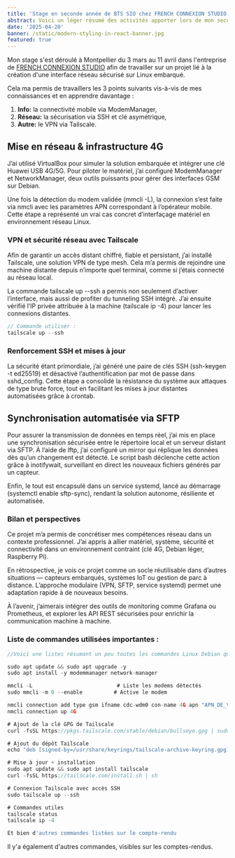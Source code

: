 ```yaml
---
title: 'Stage en seconde année de BTS SIO chez FRENCH CONNEXION STUDIO'
abstract: Voici un léger résumé des activités apporter lors de mon second stage chez cette entreprise et les connaissances apporter.
date: '2025-04-20'
banner: /static/modern-styling-in-react-banner.jpg
featured: true
---
```


Mon stage s'est déroulé à Montpellier du 3 mars au 11 avril dans l'entreprise de [FRENCH CONNEXION STUDIO](https://frenchconnexion.studio/) afin de travailler sur un projet lié à la création d'une interface réseau sécurisé sur Linux embarqué.

Cela ma permis de travaillers les 3 points suivants vis-à-vis de mes connaissances et en apprendre davantage :

1. **Info:** la connectivité mobile via ModemManager,
1. **Réseau:** la sécurisation via SSH et clé asymétrique,
1. **Autre:** le VPN via Tailscale.

## Mise en réseau & infrastructure 4G

J’ai utilisé VirtualBox pour simuler la solution embarquée et intégrer une clé Huawei USB 4G/5G. Pour piloter le matériel, j’ai configuré ModemManager et NetworkManager, deux outils puissants pour gérer des interfaces GSM sur Debian.

Une fois la détection du modem validée (mmcli -L), la connexion s’est faite via nmcli avec les paramètres APN correspondant à l’opérateur mobile. Cette étape a représenté un vrai cas concret d’interfaçage matériel en environnement réseau Linux.

### VPN et sécurité réseau avec Tailscale

Afin de garantir un accès distant chiffré, fiable et persistant, j’ai installé Tailscale, une solution VPN de type mesh. Cela m’a permis de rejoindre une machine distante depuis n’importe quel terminal, comme si j’étais connecté au réseau local.

La commande tailscale up --ssh a permis non seulement d’activer l’interface, mais aussi de profiter du tunneling SSH intégré. J’ai ensuite vérifié l’IP privée attribuée à la machine (tailscale ip -4) pour lancer les connexions distantes.

```jsx
// Commande utiliser :
tailscale up --ssh
```

### Renforcement SSH et mises à jour

La sécurité étant primordiale, j’ai généré une paire de clés SSH (ssh-keygen -t ed25519) et désactivé l’authentification par mot de passe dans sshd_config. Cette étape a consolidé la résistance du système aux attaques de type brute force, tout en facilitant les mises à jour distantes automatisées grâce à crontab.

## Synchronisation automatisée via SFTP

Pour assurer la transmission de données en temps réel, j’ai mis en place une synchronisation sécurisée entre le répertoire local et un serveur distant via SFTP. À l’aide de lftp, j’ai configuré un mirror qui réplique les données dès qu’un changement est détecté. Le script bash déclenche cette action grâce à inotifywait, surveillant en direct les nouveaux fichiers générés par un capteur.

Enfin, le tout est encapsulé dans un service systemd, lancé au démarrage (systemctl enable sftp-sync), rendant la solution autonome, résiliente et automatisée.

### Bilan et perspectives

Ce projet m’a permis de concrétiser mes compétences réseau dans un contexte professionnel. J’ai appris à allier matériel, système, sécurité et connectivité dans un environnement contraint (clé 4G, Debian léger, Raspberry Pi).

En rétrospective, je vois ce projet comme un socle réutilisable dans d’autres situations — capteurs embarqués, systèmes IoT ou gestion de parc à distance. L’approche modulaire (VPN, SFTP, service systemd) permet une adaptation rapide à de nouveaux besoins.

À l’avenir, j’aimerais intégrer des outils de monitoring comme Grafana ou Prometheus, et explorer les API REST sécurisées pour enrichir la communication machine à machine.

### Liste de commandes utilisées importantes :

```jsx
//Voici une listes résumant un peu toutes les commandes Linux Debian que j'ai utiliser :

sudo apt update && sudo apt upgrade -y
sudo apt install -y modemmanager network-manager

mmcli -L                           # Liste les modems détectés
sudo mmcli -m 0 --enable          # Active le modem

nmcli connection add type gsm ifname cdc-wdm0 con-name 4G apn "APN_DE_VOTRE_OPERATEUR"
nmcli connection up 4G

# Ajout de la clé GPG de Tailscale
curl -fsSL https://pkgs.tailscale.com/stable/debian/bullseye.gpg | sudo tee /usr/share/keyrings/tailscale-archive-keyring.gpg

# Ajout du dépôt Tailscale
echo "deb [signed-by=/usr/share/keyrings/tailscale-archive-keyring.gpg] https://pkgs.tailscale.com/stable/debian bullseye main" | sudo tee /etc/apt/sources.list.d/tailscale.list

# Mise à jour + installation
sudo apt update && sudo apt install tailscale
curl -fsSL https://tailscale.com/install.sh | sh

# Connexion Tailscale avec accès SSH
sudo tailscale up --ssh

# Commandes utiles
tailscale status
tailscale ip -4

Et bien d'autres commandes listées sur le compte-rendu
```
Il y'a également d'autres commandes, visibles sur les comptes-rendus.